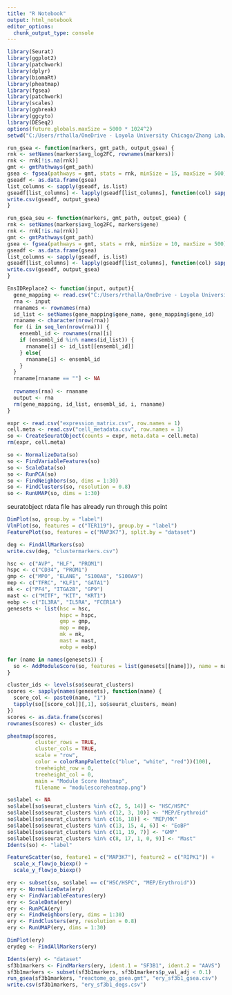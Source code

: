 ```yaml
---
title: "R Notebook"
output: html_notebook
editor_options: 
  chunk_output_type: console
---
```


```r
library(Seurat)
library(ggplot2)
library(patchwork)
library(dplyr)
library(biomaRt)
library(pheatmap)
library(fgsea)
library(patchwork)
library(scales)
library(ggbreak)
library(ggcyto)
library(DESeq2)
options(future.globals.maxSize = 5000 * 1024^2)
setwd("C:/Users/rthalla/OneDrive - Loyola University Chicago/Zhang Lab/MDS Project/RNA Seq/GSE263300/")

run_gsea <- function(markers, gmt_path, output_gsea) {
rnk <- setNames(markers$avg_log2FC, rownames(markers))
rnk <- rnk[!is.na(rnk)]
gmt <- gmtPathways(gmt_path)
gsea <- fgsea(pathways = gmt, stats = rnk, minSize = 15, maxSize = 500)
gseadf <- as.data.frame(gsea)
list_columns <- sapply(gseadf, is.list)
gseadf[list_columns] <- lapply(gseadf[list_columns], function(col) sapply(col, paste, collapse = ";"))
write.csv(gseadf, output_gsea)
}

run_gsea_seu <- function(markers, gmt_path, output_gsea) {
rnk <- setNames(markers$avg_log2FC, markers$gene)
rnk <- rnk[!is.na(rnk)]
gmt <- gmtPathways(gmt_path)
gsea <- fgsea(pathways = gmt, stats = rnk, minSize = 10, maxSize = 500)
gseadf <- as.data.frame(gsea)
list_columns <- sapply(gseadf, is.list)
gseadf[list_columns] <- lapply(gseadf[list_columns], function(col) sapply(col, paste, collapse = ";"))
write.csv(gseadf, output_gsea)
}

EnsIDReplace2 <- function(input, output){
  gene_mapping <- read.csv("C:/Users/rthalla/OneDrive - Loyola University Chicago/Zhang Lab/RNASeq/Cite-seq/GSE145491/Ensembl_labels.csv")
  rna <- input
  rnanames <- rownames(rna)
  id_list <- setNames(gene_mapping$gene_name, gene_mapping$gene_id)
  rnaname <- character(nrow(rna))
  for (i in seq_len(nrow(rna))) {
    ensembl_id <- rownames(rna)[i]
    if (ensembl_id %in% names(id_list)) {
      rnaname[i] <- id_list[[ensembl_id]]
    } else{
      rnaname[i] <- ensembl_id
    }
  }
  rnaname[rnaname == ""] <- NA
  
  rownames(rna) <- rnaname
  output <- rna
  rm(gene_mapping, id_list, ensembl_id, i, rnaname)
}
```

```r
expr <- read.csv("expression_matrix.csv", row.names = 1)
cell.meta <- read.csv("cell_metadata.csv", row.names = 1)
so <- CreateSeuratObject(counts = expr, meta.data = cell.meta)
rm(expr, cell.meta)
```

```r
so <- NormalizeData(so)
so <- FindVariableFeatures(so)
so <- ScaleData(so)
so <- RunPCA(so)
so <- FindNeighbors(so, dims = 1:30)
so <- FindClusters(so, resolution = 0.8)
so <- RunUMAP(so, dims = 1:30)
```

seuratobject rdata file has already run through this point

```r
DimPlot(so, group.by = "label")
VlnPlot(so, features = c("TER119"), group.by = "label")
FeaturePlot(so, features = c("MAP3K7"), split.by = "dataset")
```

```r
deg <- FindAllMarkers(so)
write.csv(deg, "clustermarkers.csv")

hsc <- c("AVP", "HLF", "PROM1")
hspc <- c("CD34", "PROM1")
gmp <- c("MPO", "ELANE", "S100A8", "S100A9")
mep <- c("TFRC", "KLF1", "GATA1")
mk <- c("PF4", "ITGA2B", "GP9")
mast <- c("MITF", "KIT", "KRT1")
eobp <- c("IL3RA", "IL5RA", "FCER1A")
genesets <- list(hsc = hsc,
                 hspc = hspc,
                 gmp = gmp,
                 mep = mep,
                 mk = mk,
                 mast = mast,
                 eobp = eobp)

for (name in names(genesets)) {
  so <- AddModuleScore(so, features = list(genesets[[name]]), name = name)
}

cluster_ids <- levels(so$seurat_clusters)
scores <- sapply(names(genesets), function(name) {
  score_col <- paste0(name, "1")
  tapply(so[[score_col]][,1], so$seurat_clusters, mean)
})
scores <- as.data.frame(scores)
rownames(scores) <- cluster_ids

pheatmap(scores,
         cluster_rows = TRUE,
         cluster_cols = TRUE,
         scale = "row",
         color = colorRampPalette(c("blue", "white", "red"))(100),
         treeheight_row = 0,
         treeheight_col = 0,
         main = "Module Score Heatmap",
         filename = "modulescoreheatmap.png")

so$label <- NA
so$label[so$seurat_clusters %in% c(2, 5, 14)] <- "HSC/HSPC"
so$label[so$seurat_clusters %in% c(12, 3, 10)] <- "MEP/Erythroid"
so$label[so$seurat_clusters %in% c(16, 18)] <- "MEP/MK"
so$label[so$seurat_clusters %in% c(13, 15, 4, 6)] <- "EoBP"
so$label[so$seurat_clusters %in% c(11, 19, 7)] <- "GMP"
so$label[so$seurat_clusters %in% c(8, 17, 1, 0, 9)] <- "Mast"
Idents(so) <- "label"

FeatureScatter(so, feature1 = c("MAP3K7"), feature2 = c("RIPK1")) + 
  scale_x_flowjo_biexp() + 
  scale_y_flowjo_biexp()
```

```r
ery <- subset(so, so$label == c("HSC/HSPC", "MEP/Erythroid"))
ery <- NormalizeData(ery)
ery <- FindVariableFeatures(ery)
ery <- ScaleData(ery)
ery <- RunPCA(ery)
ery <- FindNeighbors(ery, dims = 1:30)
ery <- FindClusters(ery, resolution = 0.8)
ery <- RunUMAP(ery, dims = 1:30)

DimPlot(ery)
erydeg <- FindAllMarkers(ery)
```

```r
Idents(ery) <- "dataset"
sf3b1markers <- FindMarkers(ery, ident.1 = "SF3B1", ident.2 = "AAVS")
sf3b1markers <- subset(sf3b1markers, sf3b1markers$p_val_adj < 0.1)
run_gsea(sf3b1markers, "reactome_go_gsea.gmt", "ery_sf3b1_gsea.csv")
write.csv(sf3b1markers, "ery_sf3b1_degs.csv")

```


